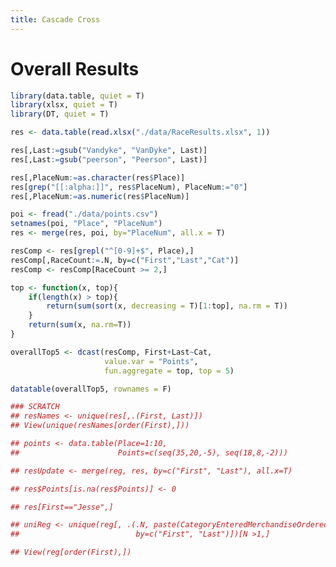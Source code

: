```yaml
---
title: Cascade Cross
---
```


# Overall Results

```r
library(data.table, quiet = T)
library(xlsx, quiet = T)
library(DT, quiet = T)

res <- data.table(read.xlsx("./data/RaceResults.xlsx", 1))

res[,Last:=gsub("Vandyke", "VanDyke", Last)]
res[,Last:=gsub("peerson", "Peerson", Last)]

res[,PlaceNum:=as.character(res$Place)]
res[grep("[[:alpha:]]", res$PlaceNum), PlaceNum:="0"]
res[,PlaceNum:=as.numeric(res$PlaceNum)]

poi <- fread("./data/points.csv")
setnames(poi, "Place", "PlaceNum")
res <- merge(res, poi, by="PlaceNum", all.x = T)

resComp <- res[grepl("^[0-9]+$", Place),]
resComp[,RaceCount:=.N, by=c("First","Last","Cat")]
resComp <- resComp[RaceCount >= 2,]

top <- function(x, top){
    if(length(x) > top){
        return(sum(sort(x, decreasing = T)[1:top], na.rm = T))
    }
    return(sum(x, na.rm=T))
}

overallTop5 <- dcast(resComp, First+Last~Cat,
                     value.var = "Points",
                     fun.aggregate = top, top = 5)

datatable(overallTop5, rownames = F)

```

```r

### SCRATCH
## resNames <- unique(res[,.(First, Last)])
## View(unique(resNames[order(First),]))

## points <- data.table(Place=1:10,
##                      Points=c(seq(35,20,-5), seq(18,8,-2)))

## resUpdate <- merge(reg, res, by=c("First", "Last"), all.x=T)

## res$Points[is.na(res$Points)] <- 0

## res[First=="Jesse",]

## uniReg <- unique(reg[, .(.N, paste(CategoryEnteredMerchandiseOrdered, collapse = ",")),
##                          by=c("First", "Last")])[N >1,]

## View(reg[order(First),])
```
